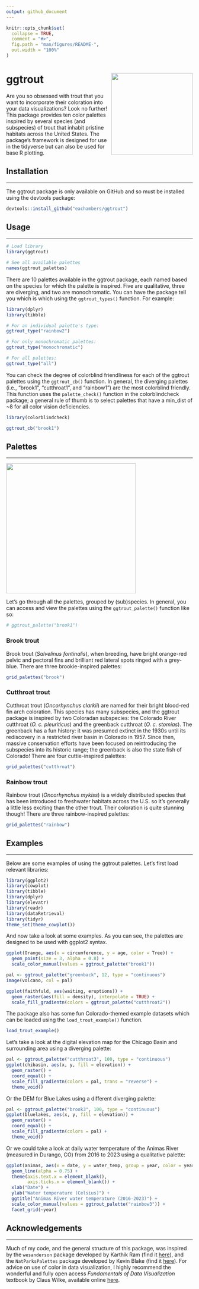 ```yaml
---
output: github_document
---
```


<!-- README.md is generated from README.Rmd. Please edit that file -->

```r
knitr::opts_chunk$set(
  collapse = TRUE,
  comment = "#>",
  fig.path = "man/figures/README-",
  out.width = "100%"
)
```

# ggtrout <img src="man/figures/logo.png" align="right" height="220"/>

Are you so obsessed with trout that you want to incorporate their coloration into your data visualizations? Look no further! This package provides ten color palettes inspired by several species (and subspecies) of trout that inhabit pristine habitats across the United States. The package's framework is designed for use in the tidyverse but can also be used for base R plotting.

## Installation

------------------------------------------------------------------------

The ggtrout package is only available on GitHub and so must be installed using the devtools package:

``` r
devtools::install_github("eachambers/ggtrout")
```

## Usage

------------------------------------------------------------------------

```r
# Load library
library(ggtrout)

# See all available palettes
names(ggtrout_palettes)
```

There are 10 palettes available in the ggtrout package, each named based on the species for which the palette is inspired. Five are qualitative, three are diverging, and two are monochromatic. You can have the package tell you which is which using the `ggtrout_types()` function. For example:

```r
library(dplyr)
library(tibble)

# For an individual palette's type:
ggtrout_type("rainbow2")

# For only monochromatic palettes:
ggtrout_type("monochromatic")

# For all palettes:
ggtrout_type("all")
```

You can check the degree of colorblind friendliness for each of the ggtrout palettes using the `ggtrout_cb()` function. In general, the diverging palettes (i.e., "brook1", "cutthroat1", and "rainbow1") are the most colorblind friendly. This function uses the `palette_check()` function in the colorblindcheck package; a general rule of thumb is to select palettes that have a min_dist of \~8 for all color vision deficiencies.

```r
library(colorblindcheck)

ggtrout_cb("brook1")
```

## Palettes

------------------------------------------------------------------------

<img src="man/figures/cuttie.jpg" align="center" height="350"/>

Let's go through all the palettes, grouped by (sub)species. In general, you can access and view the palettes using the `ggtrout_palette()` function like so:

```r
# ggtrout_palette("brook1")
```

### Brook trout

Brook trout (*Salvelinus fontinalis*), when breeding, have bright orange-red pelvic and pectoral fins and brilliant red lateral spots ringed with a grey-blue. There are three brookie-inspired palettes:

```r
grid_palettes("brook")
```

### Cutthroat trout

Cutthroat trout (*Oncorhynchus clarkii*) are named for their bright blood-red fin arch coloration. This species has many subspecies, and the ggtrout package is inspired by two Coloradan subspecies: the Colorado River cutthroat (*O. c. pleuriticus*) and the greenback cutthroat (*O. c. stomias*). The greenback has a fun history: it was presumed extinct in the 1930s until its rediscovery in a restricted river basin in Colorado in 1957. Since then, massive conservation efforts have been focused on reintroducing the subspecies into its historic range; the greenback is also the state fish of Colorado! There are four cuttie-inspired palettes:

```r
grid_palettes("cutthroat")
```

### Rainbow trout

Rainbow trout (*Oncorhynchus mykiss*) is a widely distributed species that has been introduced to freshwater habitats across the U.S. so it's generally a little less exciting than the other trout. Their coloration is quite stunning though! There are three rainbow-inspired palettes:

```r
grid_palettes("rainbow")
```

## Examples

------------------------------------------------------------------------

Below are some examples of using the ggtrout palettes. Let's first load relevant libraries:

```r
library(ggplot2)
library(cowplot)
library(tibble)
library(dplyr)
library(elevatr)
library(readr)
library(dataRetrieval)
library(tidyr)
theme_set(theme_cowplot())
```

And now take a look at some examples. As you can see, the palettes are designed to be used with ggplot2 syntax.

```r
ggplot(Orange, aes(x = circumference, y = age, color = Tree)) +
  geom_point(size = 3, alpha = 0.8) +
  scale_color_manual(values = ggtrout_palette("brook1"))

pal <- ggtrout_palette("greenback", 12, type = "continuous")
image(volcano, col = pal)

ggplot(faithfuld, aes(waiting, eruptions)) +
  geom_raster(aes(fill = density), interpolate = TRUE) +
  scale_fill_gradientn(colors = ggtrout_palette("cutthroat2"))
```

The package also has some fun Colorado-themed example datasets which can be loaded using the `load_trout_example()` function.

```r
load_trout_example()
```

Let's take a look at the digital elevation map for the Chicago Basin and surrounding area using a diverging palette:

```r
pal <- ggtrout_palette("cutthroat3", 100, type = "continuous")
ggplot(chibasin, aes(x, y, fill = elevation)) +
  geom_raster() +
  coord_equal() +
  scale_fill_gradientn(colors = pal, trans = "reverse") +
  theme_void()
```

Or the DEM for Blue Lakes using a different diverging palette:

```r
pal <- ggtrout_palette("brook3", 100, type = "continuous")
ggplot(bluelakes, aes(x, y, fill = elevation)) +
  geom_raster() +
  coord_equal() +
  scale_fill_gradientn(colors = pal) +
  theme_void()
```

Or we could take a look at daily water temperature of the Animas River (measured in Durango, CO) from 2016 to 2023 using a qualitative palette:

```r
ggplot(animas, aes(x = date, y = water_temp, group = year, color = year)) +
  geom_line(alpha = 0.75) +
  theme(axis.text.x = element_blank(),
        axis.ticks.x = element_blank()) +
  xlab("Date") +
  ylab("Water temperature (Celsius)") +
  ggtitle("Animas River water temperature (2016-2023)") +
  scale_color_manual(values = ggtrout_palette("rainbow3")) +
  facet_grid(~year)
```

## Acknowledgements

------------------------------------------------------------------------

Much of my code, and the general structure of this package, was inspired by the `wesanderson` package developed by Karthik Ram (find it [here](https://github.com/karthik/wesanderson)), and the `NatParksPalettes` package developed by Kevin Blake (find it [here](https://github.com/kevinsblake/NatParksPalettes)). For advice on use of color in data visualization, I highly recommend the wonderful and fully open access *Fundamentals of Data Visualization* textbook by Claus Wilke, available online [here](https://clauswilke.com/dataviz/).
